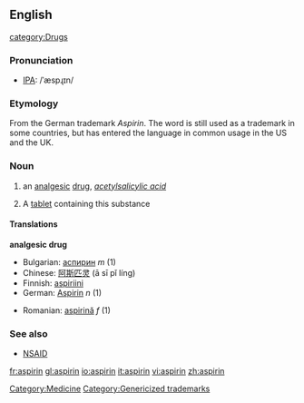 ==English==
[[category:Drugs]]
===Pronunciation===
* [[IPA]]: /ˈæspɻɪn/

===Etymology===
From the German trademark ''Aspirin''.  The word is still used as a trademark in some countries, but has entered the language in common usage in the US and the UK.

===Noun===
{{wikipedia}}
{{en-noun|aspirins|-}}

#{{uncountable}} an [[analgesic]] [[drug]], ''[[acetylsalicylic acid]]''
#{{countable}} A [[tablet]] containing this substance

====Translations====
'''analgesic drug'''
{{top}}
*Bulgarian: [[аспирин]] ''m'' (1)
*Chinese: [[阿斯匹灵]] (ā sī pǐ líng)
*Finnish: [[aspiriini]]
*German: [[Aspirin]] ''n'' (1)
{{mid}}
*Romanian: [[aspirină]] ''f'' (1)
{{bottom}}

===See also===
*[[NSAID]]

[[Category:Medicine]]
[[Category:Genericized trademarks]]

[[fr:aspirin]]
[[gl:aspirin]]
[[io:aspirin]]
[[it:aspirin]]
[[vi:aspirin]]
[[zh:aspirin]]